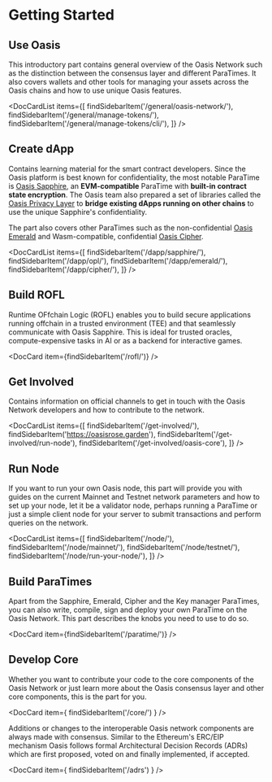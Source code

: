 
# Getting Started

## Use Oasis

This introductory part contains general overview of the Oasis Network such as
the distinction between the consensus layer and different ParaTimes. It
also covers wallets and other tools for managing your assets across the Oasis
chains and how to use unique Oasis features.

<DocCardList items={[
    findSidebarItem('/general/oasis-network/'),
    findSidebarItem('/general/manage-tokens/'),
    findSidebarItem('/general/manage-tokens/cli/'),
]} />

## Create dApp

Contains learning material for the smart contract developers. Since the Oasis
platform is best known for confidentiality, the most notable ParaTime is
[Oasis Sapphire], an **EVM-compatible** ParaTime with **built-in contract state
encryption**. The Oasis team also prepared a set of libraries called the
[Oasis Privacy Layer] to **bridge existing dApps running on other chains** to
use the unique Sapphire's confidentiality.

The part also covers other ParaTimes such as the non-confidential
[Oasis Emerald] and Wasm-compatible, confidential [Oasis Cipher].

<DocCardList items={[
    findSidebarItem('/dapp/sapphire/'),
    findSidebarItem('/dapp/opl/'),
    findSidebarItem('/dapp/emerald/'),
    findSidebarItem('/dapp/cipher/'),
]} />

[Oasis Sapphire]: dapp/sapphire/README.mdx
[Oasis Privacy Layer]: dapp/opl/README.md
[Oasis Emerald]: dapp/emerald/README.mdx
[Oasis Cipher]: dapp/emerald/README.mdx

## Build ROFL

Runtime OFfchain Logic (ROFL) enables you to build secure applications running
offchain in a trusted environment (TEE) and that seamlessly communicate with
Oasis Sapphire. This is ideal for trusted oracles, compute-expensive tasks
in AI or as a backend for interactive games.

<DocCard item={findSidebarItem('/rofl/')} />

## Get Involved

Contains information on official channels to get in touch with the Oasis Network
developers and how to contribute to the network.

<DocCardList items={[
    findSidebarItem('/get-involved/'),
    findSidebarItem('https://oasisrose.garden'),
    findSidebarItem('/get-involved/run-node'),
    findSidebarItem('/get-involved/oasis-core'),
]} />

## Run Node

If you want to run your own Oasis node, this part will provide you
with guides on the current Mainnet and Testnet network parameters and how to
set up your node, let it be a validator node, perhaps running a ParaTime or
just a simple client node for your server to submit transactions and perform
queries on the network.

<DocCardList items={[
    findSidebarItem('/node/'),
    findSidebarItem('/node/mainnet/'),
    findSidebarItem('/node/testnet/'),
    findSidebarItem('/node/run-your-node/'),
]} />

## Build ParaTimes

Apart from the Sapphire, Emerald, Cipher and the Key manager ParaTimes,
you can also write, compile, sign and deploy your own ParaTime on the Oasis
Network. This part describes the knobs you need to use to do so.

<DocCard item={findSidebarItem('/paratime/')} />

## Develop Core

Whether you want to contribute your code to the core components of the Oasis
Network or just learn more about the Oasis consensus layer and other core
components, this is the part for you.

<DocCard item={ findSidebarItem('/core/') } />

Additions or changes to the interoperable Oasis network components are always
made with consensus. Similar to the Ethereum's ERC/EIP mechanism Oasis follows
formal Architectural Decision Records (ADRs) which are first proposed, voted on
and finally implemented, if accepted.

<DocCard item={ findSidebarItem('/adrs') } />
